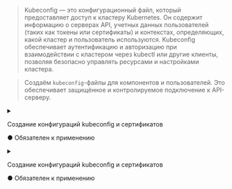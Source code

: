 

> Kubeconfig — это конфигурационный файл, который предоставляет доступ к кластеру Kubernetes. Он содержит информацию о серверах API, учетных данных пользователей (таких как токены или сертификаты) и контекстах, определяющих, какой кластер и пользователь используются. Kubeconfig обеспечивает аутентификацию и авторизацию при взаимодействии с кластером через kubectl или другие клиенты, позволяя безопасно управлять ресурсами и настройками кластера.

> Создаём `kubeconfig`-файлы для компонентов и пользователей. Это обеспечивает защищённое и контролируемое подключение к API-серверу.

<Tabs groupId="phase">
  <TabItem value="init" label="Init">
    <details>
      <summary>
        <div style={{ display: 'flex', justifyContent: 'space-between', flexWrap: 'wrap' }}>
          <p style={{ marginBottom: 0 }}>Создание конфигураций kubeconfig и сертификатов</p>
          <p className="obligatory-note-orange">● Обязателен к применению</p>
        </div>
      </summary>
      <AllKubeconfigsAppsInitComponent />
    </details>
  </TabItem>
  <TabItem value="join" label="Join">
    <details>
      <summary>
        <div style={{ display: 'flex', justifyContent: 'space-between', flexWrap: 'wrap' }}>
          <p style={{ marginBottom: 0 }}>Создание конфигураций kubeconfig и сертификатов</p>
          <p className="obligatory-note-orange">● Обязателен к применению</p>
        </div>
      </summary>
      <AllKubeconfigsAppsJoinComponent />
    </details>
  </TabItem>
</Tabs>
